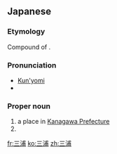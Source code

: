 ==Japanese==
{{ja-kanjitab|み|うら|yomi=kun}}

===Etymology===
Compound of {{compound|lang=ja|sort=みうら|三|tr1=mi|t1=three|浦|tr2=ura|t2=inlet, bay}}.

===Pronunciation===
* [[訓読み|Kun'yomi]]
* {{IPA|lang=ja|[miu͍ɽa̠]}}

===Proper noun===
{{ja-pos|proper|みうら}}

# a place in [[w:Kanagawa Prefecture|Kanagawa Prefecture]]
# {{surname|lang=ja|sort=みうら|nodot=1|locational}}

[[fr:三浦]]
[[ko:三浦]]
[[zh:三浦]]
